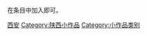 {{hiddencat}}
在条目中加入'''{{tl|Xi'an-stub}}'''即可。

[[Category:西安|]]
[[Category:陕西小作品|Category:陕西小作品]]
[[Category:小作品类别|Category:小作品类别]]